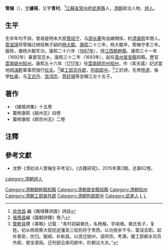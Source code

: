 '''管棆'''（{{bd|1663年||1723年|catIdx=G管}}），[[表字|字]]'''據梧'''，又字'''青村'''。<ref>[[徐世昌|徐世昌]] 編《晚晴簃詩匯》詩話</ref>[[江蘇省|江蘇省]][[常州府|常州府]][[武進縣|武進縣]]人，[[清朝|清朝]]政治人物、[[詩人|詩人]]。

==生平==
生卒年均不詳。曾祖是明末大臣[[管绍宁|管绍宁]]，与[[邵长蘅|邵长蘅]]有血緣關係，約[[清|清]][[康熙|康熙]]年間人。[[管滋琪|管滋琪]]将管棆过继给無子嗣的[[杨大鲲|杨大鲲]]。[[康熙|康熙]]二十三年，杨大鲲卒，管棆守孝三年。服除，袭杨大鲲军功，康熙二十六年（[[1687年|1687年]]），授[[江西|江西]][[餘幹縣|餘幹縣]]，康熙三十一年（1692年）春罢官还乡。康熙三十二年（1693年），起任[[貴州|貴州]][[普安縣|普安縣]]知縣。歷官[[雲南|雲南]][[姚州|姚州]][[知州|知州]]。康熙五十六年（[[1717年|1717年]]）任[[雲南|雲南]][[師宗州|師宗州]][[知州|知州]]，作〈索夫謠〉記述當地因[[滇|滇]][[黔|黔]]軍事而強行[[拉夫|拉夫]]。<ref>[[張應昌|張應昌]]編《國朝詩鐸》卷八</ref>擢[[工部|工部]][[员外郎|员外郎]]，[[刑部|刑部]][[郎中_(官位)|郎中]]。<ref>[[管幹貞|管幹貞]]撰《事略》记载：“青村初嗣舅氏，名杨棆，字闻绪。舅氏有子，复姓。初从杨观察大锟扼逆藩吴三桂别将于贵西，以功授余干令，罣误去职。起补普安，忧归。服阙，补新昌。以资迁姚州，调师宗。考满，擢工部都水司员外郎，督宝源局。迁刑部云南司郎中，阶朝议大夫。”</ref>工於詩，先學[[陸游|陸游]]，後學[[杜甫|杜甫]]，与[[王式丹|王式丹]]、[[宫鸿历|宫鸿历]]、[[蒋廷锡|蒋廷锡]]等並稱江左十五子。

==著作==
*《據梧詩集》十五卷
*纂修康熙《姚州志》四卷
*纂修康熙《師宗州志》二卷

==注釋==
{{reflist}}

==參考文獻==
* 龙野《清初诗人管棆生平考证》，《古籍研究》，2015年第2期，总第62卷。

{{江左十五子}}
{{武進華渡里管氏}}
{{DEFAULTSORT:Guan管}}
[[Category:清朝餘幹縣知縣|Category:清朝餘幹縣知縣]]
[[Category:清朝普安縣知縣|Category:清朝普安縣知縣]]
[[Category:清朝知州|Category:清朝知州]]
[[Category:清朝工部員外郎|Category:清朝工部員外郎]]
[[Category:清朝刑部郎中|Category:清朝刑部郎中]]
[[category:清朝詩人|category:清朝詩人]]
[[Category:武進人|Category:武進人]]
[[Category:管姓|L]]
[[Category:武進華渡里管氏|L]]